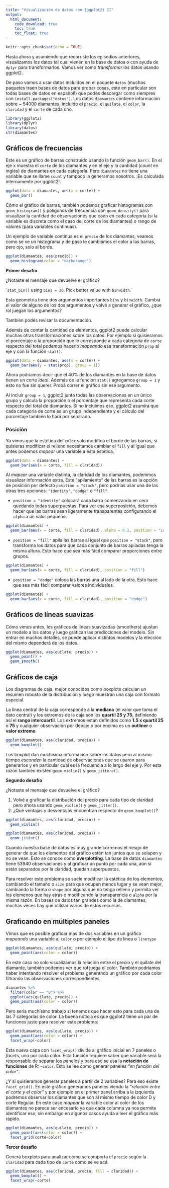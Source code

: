 ```yaml
---
title: "Visualización de datos con {ggplot2} II"
output: 
  html_document:
    code_download: true
    toc: true
    toc_float: true
---
```


```r
knitr::opts_chunk$set(echo = TRUE)
```

Hasta ahora y asumiendo que recorriste los episodios anteriores, visualizamos los datos tal cual vienen en la base de datos o con ayuda de `dplyr` para transformarlos. Vamos ver como *transformar* los datos usando ggplot2.

De paso vamos a usar datos incluidos en el paquete `datos` (muchos paquetes traen bases de datos para probar cosas, este en particular son todas bases de datos en español!) que podés descargar como siempres con `install.packages("datos")`. Los datos `diamantes` contiene información sobre ~ 54000 diamantes, incluido el `precio`, el `quilate`, el `color`, la `claridad` y el `corte` de cada uno.

```r
library(ggplot2)
library(dplyr)
library(datos)
str(diamantes)
```

## Gráficos de frecuencias

Este es un gráfico de barras construido usando la función `geom_bar()`. En el eje x muestra el `corte` de los diamantes y en el eje y la cantidad (*count* en inglés) de diamantes en cada categoría. Pero `diamantes` no tiene una variable que se llame `count` y tampoco la generamos nosotros. ¡Es calculada internamente por ggplot2!.

```r
ggplot(data = diamantes, aes(x = corte)) +
  geom_bar()
```

Cómo el gráfico de barras, también podemos graficar histogramas con `geom_histogram()` y polígonos de frecuencia con `geom_density()` para visualizar la cantidad de observaciones que caen en cada categoría (si la variable es discreta como el caso del corte de los diamantes) o rango de valores (para variables continuas). 

Un ejemplo de variable continua es el `precio` de los diamantes, veamos como se ve un histograma y de paso le cambiamos el color a las barras, pero ojo, solo al borde.

```r
ggplot(diamantes, aes(precio)) +
  geom_histogram(color = "darkorange")
```

::: {.alert .alert-info}
**Primer desafío**

¿Notaste el mensaje que devuelve el gráfico? 

``stat_bin()` using `bins = 30`. Pick better value with `binwidth`.`

Esta geometría tiene dos argumentos importantes `bins` y `binwidth`. Cambiá el valor de alguno de los dos argumentos y volvé a generar el gráfico, ¿que rol juegan los argumentos?

También podés revisar la documentación.
:::

Además de contar la cantidad de elementos, ggplot2 puede calcular muchas otras transformaciones sobre los datos. Por ejemplo si quisieramos el porcentaje o la proporción que le corresponde a cada categoría de `corte` respecto del total podemos hacerlo *mapeando* esa transformación `prop` al eje y con la función `stat()`.

```r
ggplot(data = diamantes, aes(x = corte)) +
  geom_bar(aes(y = stat(prop), group = 1))
```

Ahora podríamos decir que el 40% de los diamantes en la base de datos tienen un corte *ideal*. Además de la función  `stat()` agregamos `group = 1` y esto no fue sin querer. Probá correr el gráfico sin ese argumento.

Al incluir `group = 1`, ggplot2 junta todas las observaciones en un único grupo y calcula la proporción o el porcentaje que representa cada corte respecto del total de diamantes. Si no incluimos eso, ggplot2 asumirá que cada categoría de corte es un grupo independiente y el cálculo del porcentaje también lo hará por separado. 

### Posición

Ya vimos que la estética del `color` solo modifica el borde de las barras, si quisieras modificar el relleno necesitamos cambiar el `fill` y al igual que antes podemos *mapear* una variable a esta estética.

```r
ggplot(data = diamantes) +
  geom_bar(aes(x = corte, fill = claridad))
```

Al *mapear* una variable distinta, la claridad de los diamantes, podemmos visualizar información extra. Este "apilamiento" de las barras es la opción de posición por defecto `position = "stack"`, pero podrías usar una de las otras tres opciones: `"identity"`, `"dodge"` o `"fill"`.

* `position = "identity"` colocará cada barra comenzando en cero quedando todas superpuestas. Para ver esa superposición, debemos hacer que las barras sean ligeramente transparentes configurando el `alpha` a un valor pequeño.

```r
ggplot(diamantes) +
  geom_bar(aes(x = corte, fill = claridad), alpha = 0.2, position = "identity")
```

* `position = "fill"` apila las barras al igual que `position = "stack"`, pero transforma los datos para que cada conjunto de barras apiladas tenga la misma altura. Esto hace que sea más fácil comparar proporciones entre grupos.

```r
ggplot(diamantes) +
  geom_bar(aes(x = corte, fill = claridad), position = "fill")
```

* `position = "dodge"` coloca las barras una al lado de la otra. Esto hace que sea más fácil comparar valores individuales.

```r
ggplot(diamantes) +
  geom_bar(aes(x = corte, fill = claridad), position = "dodge")
```

## Gráficos de líneas suavizas

Cómo vimos antes, los gráficos de líneas suavizadas (smoothers) ajustan un modelo a los datos y luego grafican las predicciones del modelo. Sin entrar en muchos detalles, se puede aplicar distintos modelos y la elección del mismo dependerá de los datos. 

```r
ggplot(diamantes, aes(quilate, precio)) +
  geom_point() +
  geom_smooth()
```

## Gráficos de caja

Los diagramas de caja, mejor conocidos como boxplots calculan un resumen robusto de la distribución y luego muestran una caja con formato especial. 

La línea central de la caja corresponde a la **mediana** (el valor que toma el dato central) y los extremos de la caja son los **quartil 25 y 75**, definiendo así el **rango intercuartil**. Los extremos están definidos como **1.5 x quartil 25** o **75** y cualquier observación por debajo o por encima es un **outliner** o **valor extremo**.

```r
ggplot(diamantes, aes(claridad, precio)) +
  geom_boxplot()
```

Los boxplot dan muchísima información sobre los datos pero al mismo tiempo *esconden* la cantidad de observaciones que se usaron para generarlos y en particular cual es la frecuencia a lo largo del eje y. Por esta razón también existen `geom_violin()` y `geom_jittere()`.

::: {.alert .alert-info}
**Segundo desafío**

¿Notaste el mensaje que devuelve el gráfico? 

1. Volvé a graficar la distribución del precio para cada tipo de claridad pero ahora usando `geom_violin()` y `geom_jitter()`.
2. ¿Qué ventajas y desventajas encuentran respecto de `geom_boxplot()`?
:::

```r
ggplot(diamantes, aes(claridad, precio)) +
  geom_violin() 
```

```r
ggplot(diamantes, aes(claridad, precio)) +
  geom_jitter()
```

::: {.alert .alert-success}
Cuando nuestra base de datos es muy grande corremos el riesgo de generar de que los elementos del gráfico estén tan juntos que se solapen y no se vean. Esto se conoce como **overplotting**. La base de datos `diamantes` tiene 53940 observaciones y al graficar un punto por cada una, aún si están separados por la claridad, quedan superpuestos. 

Para resolver este problema se suele modificar la estética de los elementos, cambiando el tamaño o  `size` para que ocupen menos lugar y se vean mejor, cambiando la forma  o `shape` por alguna que no tenga relleno y permita ver los elemenos que hay atrás o modificando la transparencia o `alpha` por la misma razón. En bases de datos tan grandes como la de diamantes, muchas veces hay que utilizar varios de estos recursos. 
:::

## Graficando en múltiples paneles

Vimos que es posible graficar más de dos variables en un gráfico *mapeando* una variable al `color` o por ejemplo el tipo de línea o `linetype`

```r
ggplot(diamantes, aes(quilate, precio)) +
  geom_point(aes(color = color))
```

En este caso no solo visualizamos la relación entre el precio y el quilate del diamante, también podemos ver que rol juega el color. También podríamos haber intentando resolver el problema generando un gráfico por cada color filtrando las observaciones correspondientes.

```r
diamantes %>% 
  filter(color == "D") %>% 
  ggplot(aes(quilate, precio)) +
  geom_point(aes(color = color))

```

Pero sería muchísimo trabajo si tenemos que hacer esto para cada una de las 7 categorías de color. La buena noticia es que ggplot2 tiene un par de funciones justo para resolver este problema:

```r
ggplot(diamantes, aes(quilate, precio)) +
  geom_point(aes(color = color)) +
  facet_wrap(~color)
```

Esta nueva capa con `facet_wrap()` divide al gráfico inicial en 7 paneles o *facets*, uno por cada color. Esta función requiere saber que variable será la responsable de separar los paneles y para eso se usa la **notación de funciones** de R: `~color`. Esto se lee como generar paneles *"en función del color"*.

¿Y si quisieramos generar paneles a partir de 2 variables? Para eso existe `facet_grid()`. En este gráfico generamos paneles viendo la *"relación entre el corte y el color"* y por ejemplo en el primer panel arriba a la izquierda podremos observar los diamantes que son al mismo tiempo de color D y corte Regular. En este caso *mapear* la variable color al color de los diamantes no parece ser encesario ya que cada columna ya nos permite identificar eso, sin embargo en algunos casos ayuda a leer el gráfico más rápido. 

```r
ggplot(diamantes, aes(quilate, precio)) +
  geom_point(aes(color = color)) +
  facet_grid(corte~color)
```

::: {.alert .alert-info}
**Tercer desafío**

Generá boxplots para analizar como se comporta el `precio` según la `claridad` para cada tipo de `corte` como se ve acá.

```r
ggplot(diamantes, aes(claridad, precio, fill = claridad)) +
  geom_boxplot() +
  facet_wrap(~corte)
```
:::




